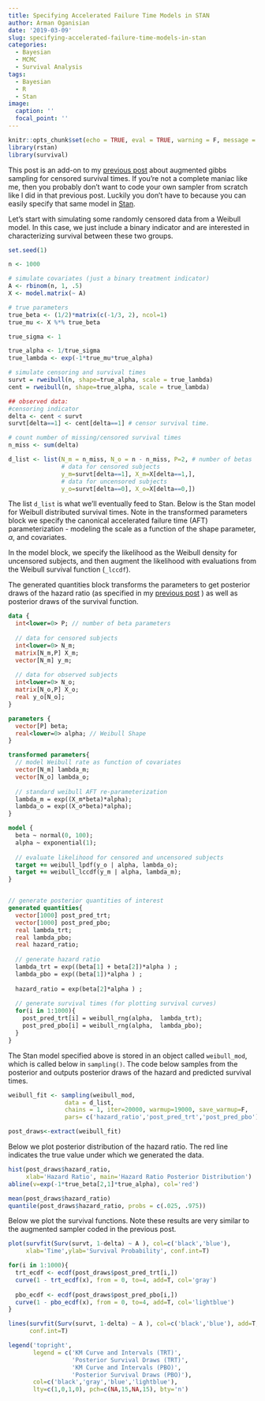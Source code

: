 ```yaml
---
title: Specifying Accelerated Failure Time Models in STAN
author: Arman Oganisian
date: '2019-03-09'
slug: specifying-accelerated-failure-time-models-in-stan
categories:
  - Bayesian
  - MCMC
  - Survival Analysis
tags:
  - Bayesian
  - R
  - Stan
image:
  caption: ''
  focal_point: ''
---
```


```r
knitr::opts_chunk$set(echo = TRUE, eval = TRUE, warning = F, message = F, error = F, cache=F)
library(rstan)
library(survival)
```

This post is an add-on to my [previous post](https://stablemarkets.netlify.com/post/post1/bayesian-survival-analysis-with-data-augmentation/) about augmented gibbs sampling for censored survival times. If you're not a complete maniac like me, then you probably don't want to code your own sampler from scratch like I did in that previous post. Luckily you don't have to because you can easily specify that same model in [Stan](https://mc-stan.org/users/interfaces/rstan). 

Let's start with simulating some randomly censored data from a Weibull model. In this case, we just include a binary indicator and are interested in characterizing survival between these two groups.

```r
set.seed(1)

n <- 1000

# simulate covariates (just a binary treatment indicator)
A <- rbinom(n, 1, .5)
X <- model.matrix(~ A)

# true parameters
true_beta <- (1/2)*matrix(c(-1/3, 2), ncol=1)
true_mu <- X %*% true_beta

true_sigma <- 1

true_alpha <- 1/true_sigma
true_lambda <- exp(-1*true_mu*true_alpha)

# simulate censoring and survival times
survt = rweibull(n, shape=true_alpha, scale = true_lambda) 
cent = rweibull(n, shape=true_alpha, scale = true_lambda)

## observed data:
#censoring indicator
delta <- cent < survt
survt[delta==1] <- cent[delta==1] # censor survival time.

# count number of missing/censored survival times
n_miss <- sum(delta)

d_list <- list(N_m = n_miss, N_o = n - n_miss, P=2, # number of betas
               # data for censored subjects
               y_m=survt[delta==1], X_m=X[delta==1,],
               # data for uncensored subjects
               y_o=survt[delta==0], X_o=X[delta==0,])
```

The list `d_list` is what we'll eventually feed to Stan. Below is the Stan model for Weibull distributed survival times. Note in the transformed parameters block we specify the canonical accelerated failure time (AFT) parameterization - modeling the scale as a function of the shape parameter, $\alpha$, and covariates.

In the model block, we specify the likelihood as the Weibull density for uncensored subjects, and then augment the likelihood with evaluations from the Weibull survival function (`_lccdf`).

The generated quantities block transforms the parameters to get posterior draws of the hazard ratio (as specified in my [previous post](https://stablemarkets.netlify.com/post/post1/bayesian-survival-analysis-with-data-augmentation/) ) as well as posterior draws of the survival function.

```stan
data {
  int<lower=0> P; // number of beta parameters
  
  // data for censored subjects
  int<lower=0> N_m;
  matrix[N_m,P] X_m;
  vector[N_m] y_m;
  
  // data for observed subjects
  int<lower=0> N_o;
  matrix[N_o,P] X_o;
  real y_o[N_o];
}

parameters {
  vector[P] beta;                
  real<lower=0> alpha; // Weibull Shape      
}

transformed parameters{
  // model Weibull rate as function of covariates
  vector[N_m] lambda_m;
  vector[N_o] lambda_o;
  
  // standard weibull AFT re-parameterization
  lambda_m = exp((X_m*beta)*alpha);
  lambda_o = exp((X_o*beta)*alpha);
}

model {
  beta ~ normal(0, 100);
  alpha ~ exponential(1);
  
  // evaluate likelihood for censored and uncensored subjects
  target += weibull_lpdf(y_o | alpha, lambda_o);
  target += weibull_lccdf(y_m | alpha, lambda_m);
}


// generate posterior quantities of interest
generated quantities{
  vector[1000] post_pred_trt;
  vector[1000] post_pred_pbo;
  real lambda_trt; 
  real lambda_pbo; 
  real hazard_ratio;
  
  // generate hazard ratio
  lambda_trt = exp((beta[1] + beta[2])*alpha ) ;
  lambda_pbo = exp((beta[1])*alpha ) ;
  
  hazard_ratio = exp(beta[2]*alpha ) ;
  
  // generate survival times (for plotting survival curves)
  for(i in 1:1000){
    post_pred_trt[i] = weibull_rng(alpha,  lambda_trt);
    post_pred_pbo[i] = weibull_rng(alpha,  lambda_pbo);
  }
}

```

The Stan model specified above is stored in an object called `weibull_mod`, which is called below in `sampling()`. The code below samples from the posterior and outputs posterior draws of the hazard and predicted survival times.

```r

weibull_fit <- sampling(weibull_mod,
                data = d_list, 
                chains = 1, iter=20000, warmup=19000, save_warmup=F,
                pars= c('hazard_ratio','post_pred_trt','post_pred_pbo'))

post_draws<-extract(weibull_fit)
```

Below we plot posterior distribution of the hazard ratio. The red line indicates the true value under which we generated the data. 
```r
hist(post_draws$hazard_ratio,
     xlab='Hazard Ratio', main='Hazard Ratio Posterior Distribution')
abline(v=exp(-1*true_beta[2,1]*true_alpha), col='red')

mean(post_draws$hazard_ratio)
quantile(post_draws$hazard_ratio, probs = c(.025, .975))
```

Below we plot the survival functions. Note these results are very similar to the augmented sampler coded in the previous post.

```r
plot(survfit(Surv(survt, 1-delta) ~ A ), col=c('black','blue'),
     xlab='Time',ylab='Survival Probability', conf.int=T)

for(i in 1:1000){
  trt_ecdf <- ecdf(post_draws$post_pred_trt[i,])
  curve(1 - trt_ecdf(x), from = 0, to=4, add=T, col='gray')
  
  pbo_ecdf <- ecdf(post_draws$post_pred_pbo[i,])
  curve(1 - pbo_ecdf(x), from = 0, to=4, add=T, col='lightblue')
}

lines(survfit(Surv(survt, 1-delta) ~ A ), col=c('black','blue'), add=T,
      conf.int=T)

legend('topright', 
       legend = c('KM Curve and Intervals (TRT)',
                  'Posterior Survival Draws (TRT)',
                  'KM Curve and Intervals (PBO)',
                  'Posterior Survival Draws (PBO)'),
       col=c('black','gray','blue','lightblue'), 
       lty=c(1,0,1,0), pch=c(NA,15,NA,15), bty='n')
```